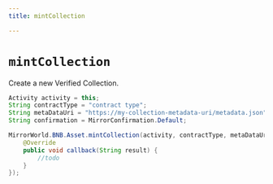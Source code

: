 ```yaml
---
title: mintCollection

---
```


# `mintCollection`
Create a new Verified Collection.


```java
Activity activity = this;
String contractType = "contract type";
String metaDataUri = "https://my-collection-metadata-uri/metadata.json";
String confirmation = MirrorConfirmation.Default;

MirrorWorld.BNB.Asset.mintCollection(activity, contractType, metaDataUri, confirmation, new MirrorCallback() {
    @Override
    public void callback(String result) {
        //todo
    }
});
```
